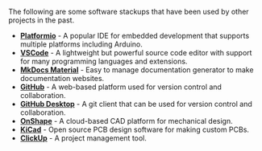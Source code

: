 The following are some software stackups that have been used by other projects in the past. 

* **[Platformio](https://platformio.org/)** - A popular IDE for embedded development that supports multiple platforms including Arduino.
* **[VSCode](https://code.visualstudio.com/)** - A lightweight but powerful source code editor with support for many programming languages and extensions.
* **[MkDocs Material](https://squidfunk.github.io/mkdocs-material/)** - Easy to manage documentation generator to make documentation websites.
* **[GitHub](https://github.com/)** - A web-based platform used for version control and collaboration.
* **[GitHub Desktop](https://desktop.github.com/download/)** - A git client that can be used for version control and collaboration.
* **[OnShape](https://www.onshape.com/)** - A cloud-based CAD platform for mechanical design.
* **[KiCad](https://www.kicad.org/)** - Open source PCB design software for making custom PCBs.
* **[ClickUp](https://clickup.com/)** - A project management tool.